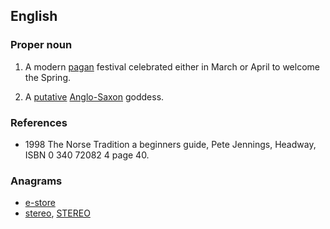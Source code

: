 ==English==

===Proper noun===
{{en-proper noun}}
{{wikipedia}}

# {{context|paganism|lang=en}} A modern [[pagan]] festival celebrated either in March or April to welcome the Spring. 
# A [[putative]] [[Anglo-Saxon]] goddess.

===References===
*1998 The Norse Tradition a beginners guide, Pete Jennings, Headway, ISBN 0 340 72082 4 page 40.

===Anagrams===
* [[e-store#English|e-store]]
* [[stereo#English|stereo]], [[STEREO#English|STEREO]]